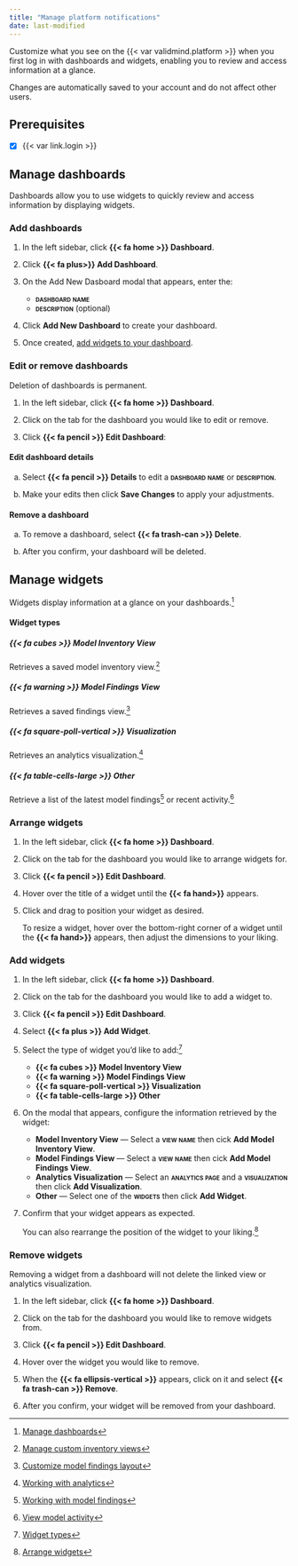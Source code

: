 ```yaml
---
title: "Manage platform notifications"
date: last-modified
---
```


Customize what you see on the {{< var validmind.platform >}} when you first log in with dashboards and widgets, enabling you to review and access information at a glance. 

:::{.callout}
Changes are automatically saved to your account and do not affect other users.
:::

::: {.attn}

## Prerequisites

- [x] {{< var link.login >}}

:::

## Manage dashboards

Dashboards allow you to use widgets to quickly review and access information by displaying widgets.

### Add dashboards

1. In the left sidebar, click **{{< fa home >}} Dashboard**.

2. Click **{{< fa plus>}} Add Dashboard**.

3. On the Add New Dasboard modal that appears, enter the:

    - **[dashboard name]{.smallcaps}**
    - **[description]{.smallcaps}** (optional)

4. Click **Add New Dashboard** to create your dashboard.

5. Once created, [add widgets to your dashboard](#manage-widgets).

### Edit or remove dashboards

::: {.callout-important}
Deletion of dashboards is permanent.

:::

1. In the left sidebar, click **{{< fa home >}} Dashboard**.

2. Click on the tab for the dashboard you would like to edit or remove.

3. Click **{{< fa pencil >}} Edit Dashboard**:

::: {.panel-tabset}

#### Edit dashboard details

a. Select **{{< fa pencil >}} Details** to edit a **[dashboard name]{.smallcaps}**  or **[description]{.smallcaps}**.

b. Make your edits then click **Save Changes** to apply your adjustments.


#### Remove a dashboard

a. To remove a dashboard, select **{{< fa trash-can >}} Delete**.

b. After you confirm, your dashboard will be deleted.

:::

## Manage widgets

Widgets display information at a glance on your dashboards.[^1]

#### Widget types

::: {.panel-tabset}

##### {{< fa cubes >}} Model Inventory View
Retrieves a saved model inventory view.[^2]

##### {{< fa warning >}} Model Findings View
Retrieves a saved findings view.[^3]

##### {{< fa square-poll-vertical >}} Visualization
Retrieves an analytics visualization.[^4]

##### {{< fa table-cells-large >}} Other
Retrieve a list of the latest model findings[^5] or recent activity.[^6]

:::

### Arrange widgets

1. In the left sidebar, click **{{< fa home >}} Dashboard**.

2. Click on the tab for the dashboard you would like to arrange widgets for.

3. Click **{{< fa pencil >}} Edit Dashboard**.

4.  Hover over the title of a widget until the **{{< fa hand>}}** appears.

2. Click and drag to position your widget as desired.

    To resize a widget, hover over the bottom-right corner of a widget until the **{{< fa hand>}}** appears, then adjust the dimensions to your liking. 

### Add widgets

1. In the left sidebar, click **{{< fa home >}} Dashboard**.

2. Click on the tab for the dashboard you would like to add a widget to.

3. Click **{{< fa pencil >}} Edit Dashboard**.

4. Select **{{< fa plus >}} Add Widget**.

5. Select the type of widget you'd like to add:[^7]

    - **{{< fa cubes >}} Model Inventory View**
    - **{{< fa warning >}} Model Findings View**
    - **{{< fa square-poll-vertical >}} Visualization**
    - **{{< fa table-cells-large >}} Other**

6. On the modal that appears, configure the information retrieved by the widget: 

    - **Model Inventory View** — Select a **[view name]{.smallcaps}** then cick **Add Model Inventory View**.
    - **Model Findings View** — Select a **[view name]{.smallcaps}** then cick **Add Model Findings View**.
    - **Analytics Visualization** — Select an **[analytics page]{.smallcaps}** and a **[visualization]{.smallcaps}** then click **Add Visualization**.
    - **Other** — Select one of the **[widgets]{.smallcaps}** then click **Add Widget**.

7. Confirm that your widget appears as expected. 

    You can also rearrange the position of the widget to your liking.[^8]

### Remove widgets

::: {.callout-important title="Removal of widgets is permanent."}
Removing a widget from a dashboard will not delete the linked view or analytics visualization. 

:::

1. In the left sidebar, click **{{< fa home >}} Dashboard**.

2. Click on the tab for the dashboard you would like to remove widgets from.

3. Click **{{< fa pencil >}} Edit Dashboard**.

4. Hover over the widget you would like to remove.

5. When the **{{< fa ellipsis-vertical >}}** appears, click on it and select [**{{< fa trash-can >}} Remove**]{.red}.

6. After you confirm, your widget will be removed from your dashboard.


<!-- FOOTNOTES -->

[^1]: [Manage dashboards](#manage-dashboards)

[^2]: [Manage custom inventory views](/guide/model-inventory/customize-model-inventory-layout.qmd#manage-custom-inventory-views)

[^3]: [Customize model findings layout](/guide/model-validation/view-filter-model-findings.qmd#customize-model-findings-layout)

[^4]: [Working with analytics](/guide/reporting/working-with-analytics.qmd)

[^5]: [Working with model findings](/guide/model-validation/working-with-model-findings.qmd)

[^6]: [View model activity](/guide/model-inventory/view-model-activity.qmd)

[^7]: [Widget types](#widget-types)

[^8]: [Arrange widgets](#arrange-widgets)
